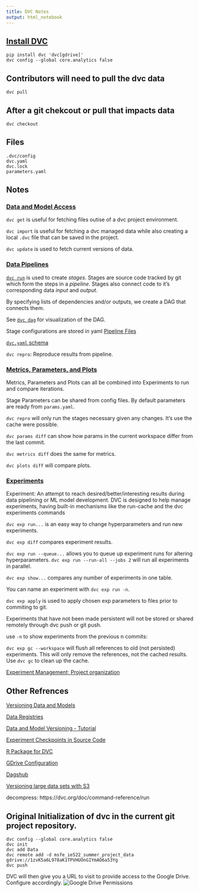 ```yaml
---
title: DVC Notes
output: html_notebook
---
```



## [Install DVC](https://dvc.org/doc/install)

    pip install dvc 'dvc[gdrive]'
    dvc config --global core.analytics false

## Contributors will need to pull the dvc data

    dvc pull

## After a git chekcout or pull that impacts data

    dvc checkout

## Files

    .dvc/config
    dvc.yaml
    dvc.lock
    parameters.yaml

## Notes

### [Data and Model Access](https://dvc.org/doc/start/data-and-model-access)

`dvc get` is useful for fetching files outise of a dvc project environment.

`dvc import` is useful for fetching a dvc managed data while also creating a local `.dvc` file that can be saved in the project.

`dvc update` is used to fetch current versions of data.

### [Data Pipelines](https://dvc.org/doc/start/data-pipelines)

[`dvc run`](https://dvc.org/doc/command-reference/run) is used to create _stages_.  Stages are source code tracked by git which form the steps in a _pipeline_.  Stages also connect code to it's corresponding data _input_ and _output_.

By specifying lists of dependencies and/or outputs, we create a DAG that connects them.

See [`dvc dag`](https://dvc.org/doc/command-reference/dag) for visualization of the DAG.

Stage configurations are stored in yaml [Pipeline Files](https://dvc.org/doc/user-guide/project-structure/pipelines-files)

[`dvc.yaml` schema](https://github.com/iterative/dvcyaml-schema)

`dvc repro`: Reproduce results from pipeline.

### [Metrics, Parameters, and Plots](https://dvc.org/doc/start/metrics-parameters-plots)

Metrics, Parameters and Plots can all be combined into Experiments to run and compare iterations.

Stage Parameters can be shared from config files.  By default parameters are ready from `params.yaml`.  

`dvc repro` will only run the stages necessary given any changes.  It's use the cache were possible. 

`dvc params diff` can show how params in the current workspace differ from the last commit.

`dvc metrics diff` does the same for metrics.

`dvc plots diff` will compare plots.

### [Experiments](https://dvc.org/doc/start/experiments)

Experiment:  An attempt to reach desired/better/interesting results during data pipelining or ML model development. DVC is designed to help manage experiments, having built-in mechanisms like the run-cache and the dvc experiments commands 

`dvc exp run...` is an easy way to change hyperparameters and run new experiments.

`dvc exp diff` compares experiment results.

`dvc exp run --queue...` allows you to queue up experiment runs for altering hyperparameters.  `dvc exp run --run-all --jobs 2` will run all experiments in parallel.

`dvc exp show...`  compares any number of experiments in one table.

You can name an experiment with `dvc exp run -n`.

`dvc exp apply` is used to apply chosen exp parameters to files prior to commiting to git.

Experiments that have not been made persistent will not be stored or shared remotely through dvc push or git push.

use `-n` to show experiments from the previous n commits:

`dvc exp gc --workspace` will flush all references to old (not persisted) experiments.  This will only remove the references, not the cached results.  Use `dvc gc` to clean up the cache.

[Experiment Management; Project organization](https://dvc.org/doc/user-guide/experiment-management#organization-patterns)


## Other Refrences

[Versioning Data and Models](https://dvc.org/doc/use-cases/versioning-data-and-model-files)

[Data Registries](https://dvc.org/doc/use-cases/data-registries)

[Data and Model Versioning - Tutorial](https://dvc.org/doc/use-cases/versioning-data-and-model-files/tutorial)

[Experiment Checkpoints in Source Code](https://dvc.org/doc/user-guide/experiment-management#checkpoints-in-source-code)

[R Package for DVC](https://rdrr.io/github/andrewcstewart/dvc-r/api/)

[GDrive Configuration](https://dvc.org/doc/user-guide/setup-google-drive-remote#url-format)

[Dagshub](https://dagshub.com/?utm_source=google&utm_medium=cpc&utm_campaign=search-data-science-github&utm_id=13291698713&gclid=CjwKCAjwi9-HBhACEiwAPzUhHIIv_SSd30EWaP0rEXboIEYTBMrndXCd_OnaosaYOBMmx7idAD7J6RoCBn4QAvD_BwE)

[Versioning large data sets with S3](https://dvc.org/doc/user-guide/managing-external-data)

decompress: https://dvc.org/doc/command-reference/run

## Original Initialization of dvc in the current git project repository.

    dvc config --global core.analytics false
    dvc init
    dvc add Data
    dvc remote add -d msfe_ie522_summer_project_data	gdrive://1zvK5a6L978aK1TPVHUOnGIYmAO6a53Yg
    dvc push
    
DVC will then give you a URL to visit to provide access to the Google Drive.  Configure accordingly.
![Google Drive Permissions](./Images/DVC_Google_Drive_Access.png)
